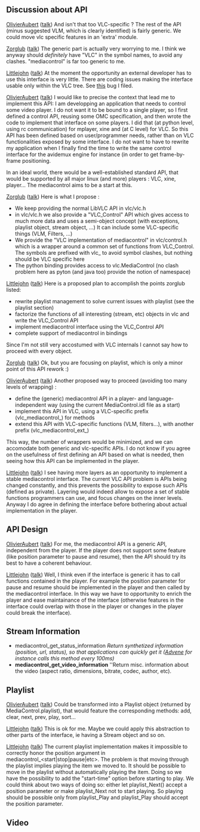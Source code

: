 == Discussion about API ==

[[User:OlivierAubert|OlivierAubert]] ([[User talk:OlivierAubert|talk]]) And isn't that too VLC-specific ? The rest of the API (minus suggested VLM, which is clearly identified) is fairly generic. We could move vlc specific features in an 'extra' module.

[[User:Zorglub|Zorglub]] ([[User talk:Zorglub|talk]]) The generic part is actually very worrying to me. I think we anyway should ''definitely'' have "VLC" in the symbol names, to avoid any clashes. "mediacontrol" is far too generic to me.

[[User:Littlejohn|Littlejohn]] ([[User talk:Littlejohn|talk]]) At the moment the opportunity an external developer has to use this interface is very little. There are coding issues making the interface usable only within the VLC tree. See [http://bugzilla.videolan.org/cgi-bin/bugzilla/show_bug.cgi?id=2189 this] bug I filed.

[[User:OlivierAubert|OlivierAubert]] ([[User talk:OlivierAubert|talk]]) I would like to precise the context that lead me to implement this API: I am developping an application that needs to control some video player. I do not want it to be bound to a single player, so I first defined a control API, reusing some OMC specification, and then wrote the code to implement that interface on some players. I did that (at python level, using rc communication) for mplayer, xine and (at C level) for VLC. So this API has been defined based on user/programmer needs, rather than on VLC functionalities exposed by some interface. I do not want to have to rewrite my application when I finally find the time to write the same control interface for the avidemux engine for instance (in order to get frame-by-frame positioning.
 
In an ideal world, there would be a well-established standard API, that would be supported by all major linux (and more) players : VLC, xine, player... The mediacontrol aims to be a start at this.

[[User:Zorglub|Zorglub]] ([[User talk:Zorglub|talk]]) Here is what I propose :

* We keep providing the normal LibVLC API in vlc/vlc.h
* in vlc/vlc.h we also provide a "VLC_Control" API which gives access to much more data and uses a semi-object concept (with exceptions, playlist object, stream object, ...) It can include some VLC-specific things (VLM, Filters, ...)
* We provide the "VLC implementation of mediacontrol" in vlc/control.h which is a wrapper around a common set of functions from VLC_Control. The symbols are prefixed with vlc_ to avoid symbol clashes, but nothing should be VLC specific here
* The python binding provides access to vlc.MediaControl (no clash problem here as pyton (and java too) provide the notion of namespace)

[[User:Littlejohn|Littlejohn]] ([[User talk:Littlejohn|talk]]) Here is a proposed plan to accomplish the points zorglub listed:

* rewrite playlist management to solve current issues with playlist (see the playlist section)
* factorize the functions of all interesting (stream, etc) objects in vlc and write the VLC_Control API
* implement mediacontrol interface using the VLC_Control API
* complete support of mediacontrol in bindings

Since I'm not still very accostumed with VLC internals I cannot say how to proceed with every object.

[[User:Zorglub|Zorglub]] ([[User talk:Zorglub|talk]]) Ok, but you are focusing on playlist, which is only a minor point of this API rework :)

[[User:OlivierAubert|OlivierAubert]] ([[User talk:OlivierAubert|talk]]) Another proposed way to proceed (avoiding too many levels of wrapping) : 

* define the (generic) mediacontrol API in a player- and language-independent way (using the current MediaControl.idl file as a start)
* implement this API in VLC, using a VLC-specific prefix (vlc_mediacontrol_) for methods
* extend this API with VLC-specific functions (VLM, filters...), with another prefix (vlc_mediacontrol_ext_)

This way, the number of wrappers would be minimized, and we can accomodate both generic and vlc-specific APIs. I do not know if you agree on the usefulness of first defining an API based on what is needed, then seeing how this API can be implemented in the player.

[[User:Littlejohn|Littlejohn]] ([[User talk:Littlejohn|talk]]) I see having more layers as an opportunity to implement a stable mediacontrol interface. The current VLC API problem is APIs being changed constantly, and this prevents the possibility to expose such APIs (defined as private). Layering would indeed allow to expose a set of stable functions programmers can use, and focus changes on the inner levels. Anyway I do agree in defining the interface before bothering about actual implementation in the player.

== API Design ==

[[User:OlivierAubert|OlivierAubert]] ([[User talk:OlivierAubert|talk]]) For me, the mediacontrol API is a generic API, independent from the player. If the player does not support some feature (like position parameter to pause and resume), then the API should try its best to have a coherent behaviour.

[[User:Littlejohn|Littlejohn]] ([[User talk:Littlejohn|talk]]) Well, I think even if the interface is generic it has to call functions contained in the player. For example the position parameter for pause and resume should be implemented in the player and then called by the mediacontrol interface. In this way we have to opportunity to enrich the player and ease maintainance of the interface (otherwise features in the interface could overlap with those in the player or changes in the player could break the interface).

== Stream Information ==

* mediacontrol_get_status_information ''Return synthetized information (position, url, status), so that applications can quickly get it ([http://liris.cnrs.fr/advene/ Advene] for instance calls this method every 100ms)''
* '''mediacontrol_get_video_information''' ''Return misc. information about the video (aspect ratio, dimensions,  bitrate, codec, author, etc).

== Playlist == 

[[User:OlivierAubert|OlivierAubert]] ([[User talk:OlivierAubert|talk]]) Could be transformed into a Playlist object (returned by MediaControl.playlist), that would feature the corresponding methods: add, clear, next, prev, play, sort... 


[[User:Littlejohn|Littlejohn]] ([[User talk:Littlejohn|talk]]) This is ok for me. Maybe we could apply this abstraction to other parts of the interface, ie having a Stream object and so on.

[[User:Littlejohn|Littlejohn]] ([[User talk:Littlejohn|talk]]) The current playlist implementation makes it impossible to correctly honor the position argument in mediacontrol_<start|stop|pause|etc>. The problem is that moving through the playlist implies playing the item we moved to. It should be possible to move in the playlist without automatically playing the item. Doing so we have the possibility to add the "start-time" option before starting to play. We could think about two ways of doing so: either let playlist_Next() accept a position parameter or make playlist_Next not to start playing. So playing should be possible only from playlist_Play and playlist_Play should accept the position parameter.

== Video ==